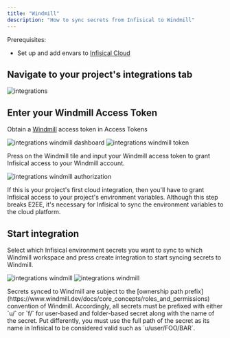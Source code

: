 ```yaml
---
title: "Windmill"
description: "How to sync secrets from Infisical to Windmill"
---
```


Prerequisites:

- Set up and add envars to [Infisical Cloud](https://app.infisical.com)

## Navigate to your project's integrations tab

![integrations](../../images/integrations.png)

## Enter your Windmill Access Token

Obtain a [Windmill](https://www.windmill.dev/) access token in Access Tokens

![integrations windmill dashboard](../../images/integrations/windmill/integrations-windmill-dashboard.png)
![integrations windmill token](../../images/integrations/windmill/integrations-windmill-token.png)

Press on the Windmill tile and input your Windmill access token to grant Infisical access to your Windmill account.

![integrations windmill authorization](../../images/integrations/windmill/integrations-windmill-auth.png)

<Info>
  If this is your project's first cloud integration, then you'll have to grant
  Infisical access to your project's environment variables. Although this step
  breaks E2EE, it's necessary for Infisical to sync the environment variables to
  the cloud platform.
</Info>

## Start integration

Select which Infisical environment secrets you want to sync to which Windmill workspace and press create integration to start syncing secrets to Windmill.

![integrations windmill](../../images/integrations/windmill/integrations-windmill-create.png)
![integrations windmill](../../images/integrations/windmill/integrations-windmill.png)

<Warning>
  Secrets synced to Windmill are subject to the [ownership path
  prefix](https://www.windmill.dev/docs/core_concepts/roles_and_permissions)
  convention of Windmill. Accordingly, all secrets must be prefixed with either
  `u/` or `f/` for user-based and folder-based secret along with the name of the
  secret. Put differently, you must use the full path of the secret as its name
  in Infisical to be considered valid such as `u/user/FOO/BAR`.
</Warning>
